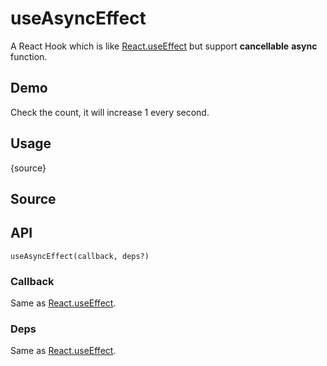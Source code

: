 # useAsyncEffect


<HooksType category="Lifecycle" />

A React Hook which is like [React.useEffect](https://react.dev/reference/react/useEffect) but support **cancellable** **async** function.

## Demo

Check the count, it will increase 1 every second.


<App />

## Usage


<RawCode>{source}</RawCode>

## Source


<Source />

## API

```tsx
useAsyncEffect(callback, deps?)
```

### Callback

Same as [React.useEffect](https://react.dev/reference/react/useEffect).

### Deps

Same as [React.useEffect](https://react.dev/reference/react/useEffect).
